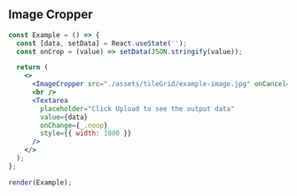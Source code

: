 
## Image Cropper

```jsx live={true}
const Example = () => {
  const [data, setData] = React.useState('');
  const onCrop = (value) => setData(JSON.stringify(value));

  return (
    <>
      <ImageCropper src="./assets/tileGrid/example-image.jpg" onCancel={_.noop} onCrop={onCrop} height={400} />
      <br />
      <Textarea
        placeholder="Click Upload to see the output data"
        value={data}
        onChange={_.noop}
        style={{ width: 1000 }}
      />
    </>
  );
};

render(Example);
```

<Props componentName="ImageCropper" />
